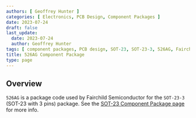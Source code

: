```yaml
---
authors: [ Geoffrey Hunter ]
categories: [ Electronics, PCB Design, Component Packages ]
date: 2023-07-24
draft: false
last_update:
  date: 2023-07-24
  author: Geoffrey Hunter
tags: [ component packages, PCB design, SOT-23, SOT-23-3, 526AG, Fairchild Semiconductor ]
title: 526AG Component Package
type: page
---
```



## Overview

`526AG` is a package code used by Fairchild Semiconductor for the `SOT-23-3` (SOT-23 with 3 pins) package. See the [SOT-23 Component Package page](/pcb-design/component-packages/sot-23-component-package/) for more info.
